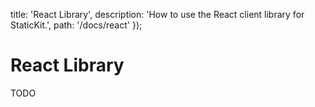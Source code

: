 
  title: 'React Library',
  description: 'How to use the React client library for StaticKit.',
  path: '/docs/react'
});

# React Library

TODO
